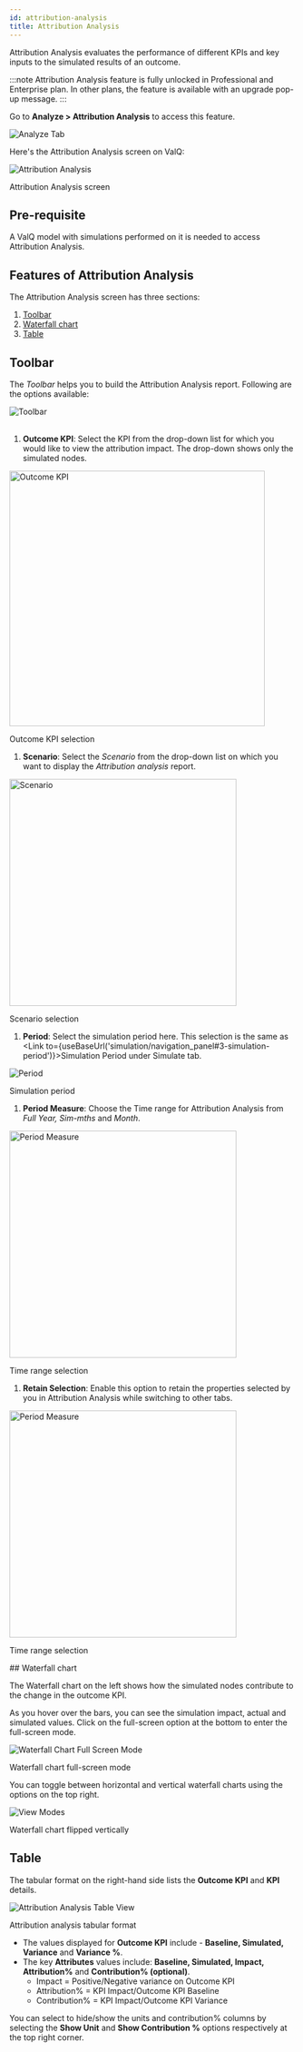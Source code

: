 ```yaml
---
id: attribution-analysis
title: Attribution Analysis
---
```



Attribution Analysis evaluates the performance of different KPIs and key inputs to the simulated results of an outcome.

:::note
Attribution Analysis feature is fully unlocked in Professional and Enterprise plan.
In other plans, the feature is available with an upgrade pop-up  message.
:::

Go to **Analyze > Attribution Analysis** to access this feature.

<div style={{ textAlign: "center" }}>
  <Zoom>
    <img
      alt="Analyze Tab"
      src={useBaseUrl("/doc-images/analyze/attr-analysis-tab.png")}
    />
  </Zoom>
</div>

Here's the Attribution Analysis screen on ValQ:

<div class="center">
  <Zoom>
    <img
      alt="Attribution Analysis"
      src={useBaseUrl("/doc-images/analyze/AA-retain selection.png")}
    />
  </Zoom>
  <p>Attribution Analysis screen</p>
</div>

## Pre-requisite

A ValQ model with simulations performed on it is needed to access Attribution Analysis.

## Features of Attribution Analysis

The Attribution Analysis screen has three sections:

1. [Toolbar](#toolbar)
1. [Waterfall chart](#waterfall-chart)
1. [Table](#table)

## Toolbar

The *Toolbar* helps you to build the Attribution Analysis report. Following are the options available:

<div style={{ textAlign: "center" }}>
  <Zoom>
    <img alt="Toolbar" src={useBaseUrl("/doc-images/analyze/toolbar-selectionRetention.png")} />
  </Zoom>
</div> <br />

1. **Outcome KPI**: Select the KPI from the drop-down list for which you would like to view the attribution impact. The drop-down shows only the simulated nodes.

 <div style={{ textAlign: "center" }}>
  <Zoom>
    <img
      width="450"
      alt="Outcome KPI"
      src={useBaseUrl("/doc-images/analyze/outcome-kpi.png")}
    />
  </Zoom>
  <p>Outcome KPI selection</p>
 </div>

1. **Scenario**: Select the *Scenario* from the drop-down list on which you want to display the *Attribution analysis* report.

 <div style={{ textAlign: "center" }}>
  <Zoom>
    <img
      width="400"
      alt="Scenario"
      src={useBaseUrl("/doc-images/analyze/scenario-select.png")}
    />
  </Zoom>
  <p>Scenario selection</p>
 </div>

1. **Period**: Select the simulation period here. This selection is the same as <Link to={useBaseUrl('simulation/navigation_panel#3-simulation-period')}>Simulation Period</Link> under Simulate tab.

 <div style={{ textAlign: "center" }}>
  <Zoom>
    <img alt="Period" src={useBaseUrl("/doc-images/analyze/aaa-12-attr.png")} />
  </Zoom>
  <p>Simulation period</p>
 </div>

1. **Period Measure**: Choose the Time range for Attribution Analysis from *Full Year, Sim-mths* and *Month*.

 <div style={{ textAlign: "center" }}>
  <Zoom>
    <img
      width="400"
      alt="Period Measure"
      src={useBaseUrl("/doc-images/analyze/time-range.png")}/>
  </Zoom>
  <p>Time range selection</p>
 </div>

1. **Retain Selection**: Enable this option to retain the properties selected by you in Attribution Analysis while switching to other tabs.

  <div style={{ textAlign: "center" }}>
  <Zoom>
    <img
      width="400"
      alt="Period Measure"
      src={useBaseUrl("/doc-images/analyze/toolbar-selectionRetention.png")}
    />
  </Zoom>
  <p>Time range selection</p>
 </div>
## Waterfall chart

The Waterfall chart on the left shows how the simulated nodes contribute to the change in the outcome KPI.

As you hover over the bars, you can see the simulation impact, actual and
  simulated values. Click on the full-screen option at the bottom to enter the
  full-screen mode.

<div class="center">
  <Zoom>
    <img
      alt="Waterfall Chart Full Screen Mode"
      src={useBaseUrl("/doc-images/analyze/aaa-4-attr.png")}
    />
  </Zoom>
  <p>Waterfall chart full-screen mode</p>
</div>

You can toggle between horizontal and vertical waterfall charts using the options on the top right.

<div class="center">
  <Zoom>
    <img
      alt="View Modes"
      src={useBaseUrl("/doc-images/analyze/aaa-5-attr.png")}
    />
  </Zoom>
  <p>Waterfall chart flipped vertically</p>
</div>

## Table

The tabular format on the right-hand side lists the **Outcome KPI** and **KPI** details.

<div class="center">
  <Zoom>
    <img
      alt="Attribution Analysis Table View"
      src={useBaseUrl("/doc-images/analyze/attribution-analysis-table.png")}
    />
  </Zoom>
  <p>Attribution analysis tabular format</p>
</div>

* The values displayed for **Outcome KPI** include - **Baseline, Simulated, Variance** and **Variance %**.
* The key **Attributes** values include: **Baseline, Simulated, Impact, Attribution%** and **Contribution% (optional)**.
  * Impact = Positive/Negative variance on Outcome KPI
  * Attribution% = KPI Impact/Outcome KPI Baseline
  * Contribution% = KPI Impact/Outcome KPI Variance

You can select to hide/show the units and contribution% columns by selecting the **Show Unit** and **Show Contribution %** options respectively at the top right corner.
